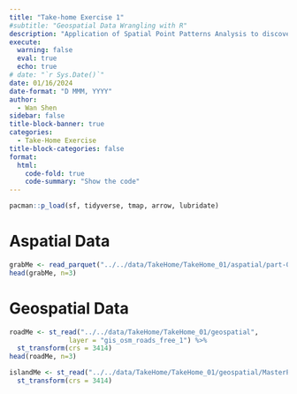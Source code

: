 ```yaml
---
title: "Take-home Exercise 1"
#subtitle: "Geospatial Data Wrangling with R"
description: "Application of Spatial Point Patterns Analysis to discover the geographical distribution of Grab hailing services in Singapore"
execute: 
  warning: false
  eval: true
  echo: true
# date: "`r Sys.Date()`"
date: 01/16/2024
date-format: "D MMM, YYYY" 
author: 
  - Wan Shen
sidebar: false
title-block-banner: true
categories:
  - Take-Home Exercise
title-block-categories: false
format: 
  html: 
    code-fold: true
    code-summary: "Show the code"
---
```


```r
pacman::p_load(sf, tidyverse, tmap, arrow, lubridate)
```

# Aspatial Data

```r
grabMe <- read_parquet("../../data/TakeHome/TakeHome_01/aspatial/part-00000.parquet")
head(grabMe, n=3)
```

# Geospatial Data

```r
roadMe <- st_read("../../data/TakeHome/TakeHome_01/geospatial",
               layer = "gis_osm_roads_free_1") %>%
  st_transform(crs = 3414) 
head(roadMe, n=3)
```

```r
islandMe <- st_read("../../data/TakeHome/TakeHome_01/geospatial/MasterPlan2019SubzoneBoundaryNoSeaKML.kml") %>%
  st_transform(crs = 3414) 
```
